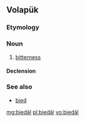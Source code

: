 ==Volapük==

===Etymology===
{{suffix|bied|äl|lang=vo}}

===Noun===
{{vo-noun}}

# [[bitterness]]

====Declension====
{{vo-decl-noun}}

===See also===
* [[bied]]

[[mg:biedäl]]
[[pl:biedäl]]
[[vo:biedäl]]
